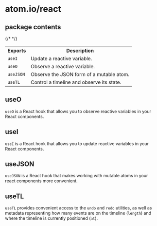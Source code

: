 

<Layout>

# <span className="soft">atom.io</span>/react

## package contents

<table>
  <tbody>
    {/* <tr>
      <th>Exports</th>
      <th>Description</th>
    </tr> */}
    <tr>
      <td>
        <code>useI</code>
      </td>
      <td>Update a reactive variable.</td>
    </tr>
    <tr>
      <td>
        <code>useO</code>
      </td>
      <td>Observe a reactive variable.</td>
    </tr>
    <tr>
      <td>
        <code>useJSON</code>
      </td>
      <td>Observe the JSON form of a mutable atom.</td>
    </tr>
    <tr>
      <td>
        <code>useTL</code>
      </td>
      <td>Control a timeline and observe its state.</td>
    </tr>
  </tbody>
</table>

## useO

`useO` is a React hook that allows you to observe reactive variables in your React components.

<UseO client:load />

## useI

`useI` is a React hook that allows you to update reactive variables in your React components.

<UseI client:load />

## useJSON

`useJSON` is a React hook that makes working with mutable atoms in your react components more convenient.

<UseJSON client:load />

## useTL

`useTL` provides convenient access to the `undo` and `redo` utilities, as well as metadata representing how many events are on the timeline (`length`) and where the timeline is currently positioned (`at`).

<UseTL client:load />

</Layout>
